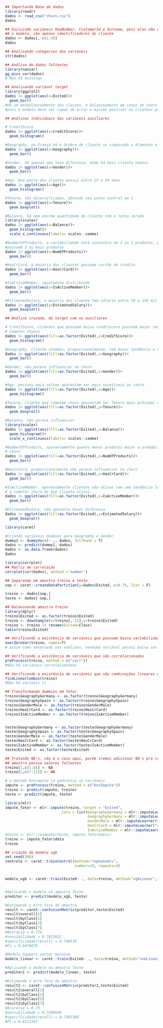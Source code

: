
```r
## Importando Base de dados
library(readr)
dados <- read_csv("churn.csv")
dados
```
```r
## Excluindo variáveis RowNumber, CustomerId e Surname, pois elas não devem influenciar
## o modelo, são apenas identificadores do cliente
dados <- dados[,-c(1:3)]
dados
```
```r
## Analisando categorias das variáveis
str(dados)

```
```r
## Análise de dados faltantes
library(naniar)
gg_miss_var(dados)
# Não há missings
```

```r
## Analisando variável target
library(ggplot2)
dados |> ggplot(aes(x=Exited))+
  geom_bar()
#Há um desbalanceamento das classes, o balanceamento em casos de churn é necessário,
#pois o modelo deve ser capaz de errar o minimo possível os clientes propensos a churn.
```
```r
## Análises individuais das variáveis auxiliares

# CreditScore
dados |> ggplot(aes(x=CreditScore))+
  geom_histogram()

#Geography, na França há o drobro de cliente se comparado a Alemanha e Espanha
dados |> ggplot(aes(x=Geography))+
  geom_bar()

#Gender, há apenas uma leve diferença, onde há mais cliente homens
dados |> ggplot(aes(x=Gender))+
  geom_bar()

#Age, boa parte dos cliente possui entre 25 e 50 anos
dados |> ggplot(aes(x=Age))+
  geom_histogram()

#Tenure, são diversificadas, obtendo seu ponto central em 5
dados |> ggplot(aes(x=Tenure))+
  geom_boxplot()

#Balance, há uma enorme quantidade de cliente com a conta zerada
library(scales)
dados |> ggplot(aes(x=Balance))+
  geom_histogram()+
  scale_x_continuous(labels= scales::comma)

#NumberOfProducts, a variabilidade está concentra em 1 ou 2 produtos, poucos clientes
#possuem 3 ou mais produtos
dados |> ggplot(aes(x=NumOfProducts))+
  geom_bar()

#HasCrCard, A maioria dos clientes possuem cartão de crédito
dados |> ggplot(aes(x=HasCrCard))+
  geom_bar()

#IsActiveMember, igualmente distribuido
dados |> ggplot(aes(x=IsActiveMember))+
  geom_bar()

#EstimatedSalary, a maioria dos cliente tem sálario entre 50 e 150 mil
dados |> ggplot(aes(y=EstimatedSalary))+
  geom_boxplot()


```

```r
## Análise cruzada, do target com os auxiliares

# CreditScore, clientes que possuem baixo creditscore possuem maior tendência a 
# cometer chuurn
dados |> ggplot(aes(fill=as.factor(Exited),x=CreditScore))+
  geom_histogram()

#Geography, Cliente alemães, proporcianalmente, tem maior tendência a cometer churn
dados |> ggplot(aes(fill=as.factor(Exited),x=Geography))+
  geom_bar()

#Gender, não parece influenciar no churn
dados |> ggplot(aes(fill=as.factor(Exited),x=Gender))+
  geom_bar()

#Age, pessoas mais velhas aparentam ser mais sucetíveis ao churn
dados |> ggplot(aes(fill=as.factor(Exited),x=Age))+
  geom_histogram()

#Tenure, cliente que cometem churn aparentam ter Tenure mais próximas de 5
dados |> ggplot(aes(fill=as.factor(Exited),y=Tenure))+
  geom_boxplot()

#Balance, não parece influenciar
library(scales)
dados |> ggplot(aes(fill=as.factor(Exited),x=Balance))+
  geom_histogram()+
  scale_x_continuous(labels= scales::comma)

#NumberOfProducts, aparentemente quanto menos produtos maior a probabilidade de cometer
# churn
dados |> ggplot(aes(fill=as.factor(Exited),x=NumOfProducts))+
  geom_bar()

#HasCrCard, proporcionalmente não parece influenciar no churn
dados |> ggplot(aes(fill=as.factor(Exited),x=HasCrCard))+
  geom_bar()

#IsActiveMember, aparentemente clientes não ativos tem uma tendência levemente maior
# à cometer churn do que cliente ativos.
dados |> ggplot(aes(fill=as.factor(Exited),x=IsActiveMember))+
  geom_bar()

#EstimatedSalary, não aparenta haver diferença
dados |> ggplot(aes(fill=as.factor(Exited),y=EstimatedSalary))+
  geom_boxplot()


```
```r
library(caret)

#Criando variáveis dummies para Geography e Gender
dummy1 <- dummyVars(~ ., dados, fullRank = T)
dados <- predict(dummy1, dados)
dados <- as.data.frame(dados)
dados

```
```r
library(corrplot)
## Matriz de correlação
corrplot(cor(dados), method ='number')

```

```r
## Separando em amostra treino e teste
sep <- caret::createDataPartition(y=dados$Exited, p=0.75, list = F)

treino <- dados[sep,]
teste <- dados[-sep,]
```

```r
## Balanceando amostra treino
library(dplyr)
treino$Exited <- as.factor(treino$Exited)
treino <- downSample(x=treino[,-12],y=treino$Exited)
treino <- treino |> rename(Exited=Class)
table(treino$Exited)
```
```r
## Verificando a existência de variáveis que possuem baixa variabilidade
nearZeroVar(treino, names=T)
# assim como observado nas análises, nenhuma variável possui baixa variabilidade

```
```r
## Verificando a existência de variáveis que são correlacionadas
preProcess(treino, method = c("corr"))
#Não há variáveis correlacionadas

```
```r
## Verificando a existência de variáveis que são combinações lineares uma das outras
findLinearCombos(treino)
#Não há variveis cl

```
```r
## Transformando dummies em fator
treino$GeographyGermany <- as.factor(treino$GeographyGermany)
treino$GeographySpain <- as.factor(treino$GeographySpain)
treino$GenderMale <- as.factor(treino$GenderMale)
treino$HasCrCard <- as.factor(treino$HasCrCard)
treino$IsActiveMember <- as.factor(treino$IsActiveMember)


teste$GeographyGermany <- as.factor(teste$GeographyGermany)
teste$GeographySpain <- as.factor(teste$GeographySpain)
teste$GenderMale <- as.factor(teste$GenderMale)
teste$HasCrCard <- as.factor(teste$HasCrCard)
teste$IsActiveMember <- as.factor(teste$IsActiveMember)
teste$Exited <- as.factor(teste$Exited)
```

```r
## Tratando NA's, não é o caso aqui, porém iremos adicionar NA's pra caso em outra
## amostra possua valores faltantes
treino[1,c(1:6)] <- NA
treino[2,c(7:11)] <- NA

# o método knnimpute já padroniza as variáveis
impute <- preProcess(treino, method = c("knnImpute"))
treino <- predict(impute, treino)
teste <- predict(impute, teste)

library(mlr)
impute_fator <- mlr::impute(treino, target = "Exited",
                          cols = list(GeographyGermany = mlr::imputeLearner("classif.rpart"),
                                      GeographyGermany = mlr::imputeLearner("classif.rpart"),
                                      GenderMale = mlr::imputeLearner("classif.rpart"),
                                      HasCrCard = mlr::imputeLearner("classif.rpart"),
                                      IsActiveMember = mlr::imputeLearner("classif.rpart")))
#teste <- mlr::reimpute(teste, impute_fator$desc)
treino <- impute_fator$data
treino
```


```r
## criação do modelo xgb
set.seed(100)
controle <- caret::trainControl(method="repeatedcv", 
                                number=10, repeats=3)


modelo_xgb <- caret::train(Exited~ ., data=treino, method="xgbLinear",trControl=controle)


#Aplicando o modelo na amostra Teste
preditor <- predict(modelo_xgb, teste)

#Estimando o erro fora da amostra
result <- caret::confusionMatrix(preditor,teste$Exited)
result$overall[1]
result$byClass[1]
result$byClass[2]
result$byClass[7]
#Acurácia = 0.774
#sensibilidade = 0.7823912
#specificidade(recall) = 0.740519
#F1 = 0.8470079
```
```r
#Modelo Support vector machine
modelo_linear <- caret::train(Exited~ ., data=treino, method="svmLinear",trControl=controle)

#Aplicando o modelo na amostra Teste
preditor2 <- predict(modelo_linear, teste)

#Estimando o erro fora da amostra
result2 <- caret::confusionMatrix(preditor2,teste$Exited)
result2$overall[1]
result2$byClass[1]
result2$byClass[2]
result2$byClass[7]
#Acurácia = 0.73
#sensibilidade = 0.7298649 
#specificidade(recall) = 0.7305389
#F1 = 0.8121347

```

